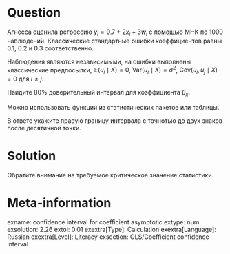 Question
========

Агнесса оценила регрессию $\hat y_i = 0.7 + 2x_i + 3w_i$ с помощью МНК по 1000 наблюдений.
Классические стандартные ошибки коэффициентов равны $0.1$, $0.2$ и $0.3$ соответственно. 

Наблюдения являются независимыми, на ошибки выполнены классические предпосылки, $\mathbb E(u_i \mid X) = 0$, $\mathrm{Var}(u_i \mid X) = \sigma^2$,
$\mathrm{Cov}(u_i, u_j \mid X) = 0$ для $i\neq j$.

Найдите 80\% доверительный интервал для коэффициента $\beta_x$. 

Можно использовать функции из статистических пакетов или таблицы. 

В ответе укажите правую границу интервала с точнотью до двух знаков после десятичной точки. 

Solution
========

Обратите внимание на требуемое критическое значение статистики. 

Meta-information
================
exname: confidence interval for coefficient asymptotic
extype: num
exsolution: 2.26
extol: 0.01
exextra[Type]: Calculation
exextra[Language]: Russian
exextra[Level]: Literacy
exsection: OLS/Coefficient confidence interval

